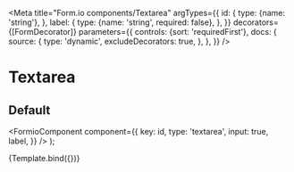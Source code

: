 

<Meta
  title="Form.io components/Textarea"
  argTypes={{
    id: {
      type: {name: 'string'},
    },
    label: {
      type: {name: 'string', required: false},
    },
  }}
  decorators={[FormDecorator]}
  parameters={{
    controls: {sort: 'requiredFirst'},
    docs: {
      source: {
        type: 'dynamic',
        excludeDecorators: true,
      },
    },
  }}
/>

# Textarea

## Default

  <FormioComponent
    component={{
      key: id,
      type: 'textarea',
      input: true,
      label,
    }}
  />
);

<Canvas>
  <Story name="Default" args={{id: 'message', label: 'Uw bericht'}}>
    {Template.bind({})}
  </Story>
</Canvas>

<Props story="Default" />
